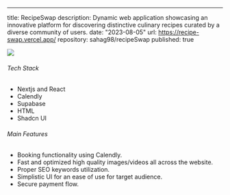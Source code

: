 ---

title: RecipeSwap
description: Dynamic web application showcasing an innovative platform for discovering distinctive culinary recipes curated by a diverse community of users.
date: "2023-08-05"
url: https://recipe-swap.vercel.app/
repository: sahag98/recipeSwap
published: true

[![](/mrofresh.png)](https://mrofresh.com)

###### Tech Stack

- Nextjs and React
- Calendly
- Supabase
- HTML
- Shadcn UI

###### Main Features

- Booking functionality using Calendly.
- Fast and optimized high quality images/videos all across the website.
- Proper SEO keywords utilization.
- Simplistic UI for an ease of use for target audience.
- Secure payment flow.
